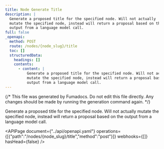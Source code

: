 ```yaml
---
title: Node Generate Title
description: |
  Generate a proposed title for the specified node. Will not actually
  mutate the specified node, instead will return a proposal based on the
  output from a language model call.
full: false
_openapi:
  method: POST
  route: /nodes/{node_slug}/title
  toc: []
  structuredData:
    headings: []
    contents:
      - content: |
          Generate a proposed title for the specified node. Will not actually
          mutate the specified node, instead will return a proposal based on the
          output from a language model call.
---
```


{/* This file was generated by Fumadocs. Do not edit this file directly. Any changes should be made by running the generation command again. */}

Generate a proposed title for the specified node. Will not actually
mutate the specified node, instead will return a proposal based on the
output from a language model call.


<APIPage document={"../api/openapi.yaml"} operations={[{"path":"/nodes/{node_slug}/title","method":"post"}]} webhooks={[]} hasHead={false} />